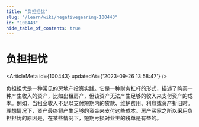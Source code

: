 ```yaml
---
title: "负担担忧"
slug: "/learn/wiki/negativegearing-100443"
id: "100443"
hide_table_of_contents: true
---
```



# 负担担忧

<ArticleMeta id={100443} updatedAt={'2023-09-26 13:58:47'} />
<div className='border-solid border-b border-t-0 my-4 border-[var(--ifm-color-gray-300)]' />

负担担忧是一种常见的房地产投资实践。它是一种财务杠杆的形式，描述了购买一种产生收入的资产，比如出租房产，但该资产无法产生足够的收入来支付资产的成本。例如，当租金收入不足以支付短期内的贷款、维护费用、利息或资产折旧时。理想情况下，资产最终将产生足够的资金来支付这些成本。房产买家之所以采用负担担忧的原因是，在某些情况下，短期亏损对业主的税单是有益的。
